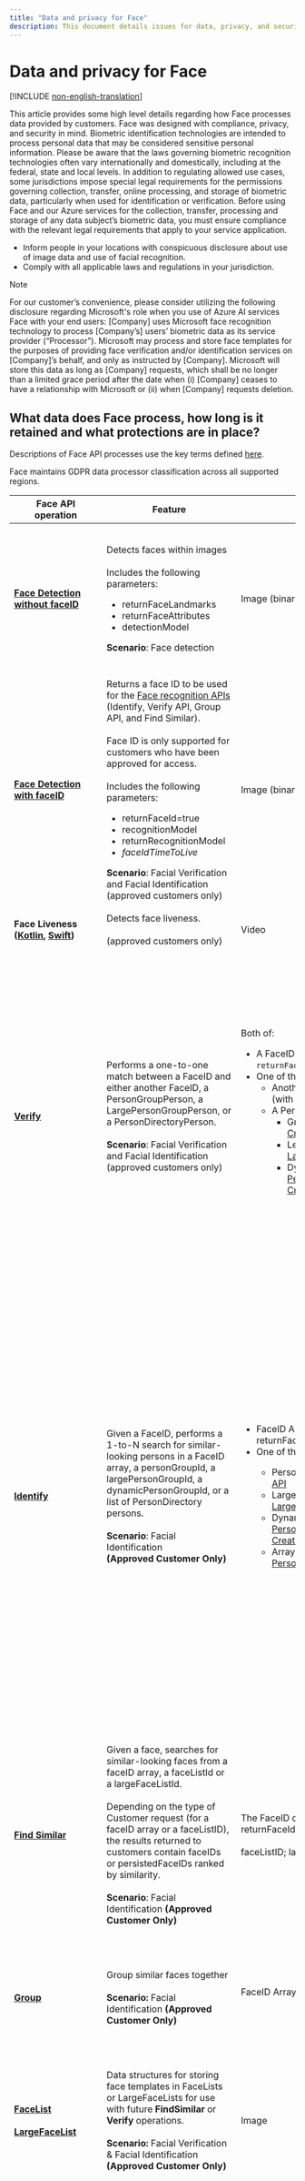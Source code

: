 ```yaml
---
title: "Data and privacy for Face"
description: This document details issues for data, privacy, and security for Face
---
```


# Data and privacy for Face

[!INCLUDE [non-english-translation](../includes/non-english-translation)]

This article provides some high level details regarding how Face processes data provided by customers. Face was designed with compliance, privacy, and security in mind. Biometric identification technologies are intended to process personal data that may be considered sensitive personal information.  Please be aware that the laws governing biometric recognition technologies often vary internationally and domestically, including at the federal, state and local levels.  In addition to regulating allowed use cases, some  jurisdictions impose special legal requirements for the permissions governing collection, transfer, online processing, and storage of biometric data, particularly when used for identification or verification. Before using Face and our Azure services for the collection, transfer, processing and storage of any data subject’s biometric data, you must ensure compliance with the relevant legal requirements that apply to your service application.

* Inform people in your locations with conspicuous disclosure about use of image data and use of facial recognition.
* Comply with all applicable laws and regulations in your jurisdiction.

>[!NOTE]
>
>For our customer’s convenience, please consider utilizing the following disclosure regarding Microsoft's role when you use of Azure AI services Face with your end users:
[Company] uses Microsoft face recognition technology to process [Company’s] users’ biometric data as its service provider (“Processor”).  Microsoft may process and store face templates for the purposes of providing face verification and/or identification services on [Company]’s behalf, and only as instructed by [Company].  Microsoft will store this data as long as [Company] requests, which shall be no longer than a limited grace period after the date when (i) [Company] ceases to have a relationship with Microsoft or (ii) when [Company] requests deletion.


## What data does Face process, how long is it retained and what protections are in place?


Descriptions of Face API processes use the key terms defined [here](/azure/ai-foundry/responsible-ai/face/transparency-note#key-terms).

Face maintains GDPR data processor classification across all supported regions. 

| Face API operation | Feature | Input data | Output  | Retention of face template | Customer controls for data retention|
|------|-------|--------|-------|------------|-------|
| **[Face Detection without faceID](/rest/api/face/face-detection-operations/detect)**| Detects faces within images<br/><br/>Includes the following parameters:<ul><li>returnFaceLandmarks</li><li>returnFaceAttributes</li><li>detectionModel</li></ul> **Scenario**: Face detection | Image (binary or URL download)| Coordinates of the bounding box location(s) of the face(s) are generalized regardless of who is in the image. Cannot be used to recognize faces or otherwise uniquely identify individuals. | No template is created | N/A |
| **[Face Detection with faceID](/rest/api/face/face-detection-operations/detect)** | Returns a face ID to be used for the [Face recognition APIs](/rest/api/face/face-recognition-operations) (Identify,  Verify API, Group API, and Find Similar).<br/><br/>Face ID is only supported for customers who have been approved for access.<br/><br/>Includes the following parameters:<ul><li>returnFaceId=true</li><li>recognitionModel</li><li>returnRecognitionModel</li><li>*faceIdTimeToLive*</li></ul>**Scenario**: Facial Verification and Facial Identification (approved customers only) | Image (binary or URL download) | FaceID, a randomly generated identifier assigned to a new face feature template for each image submitted to Face API. The FaceID changes for each image submitted, even if the image is of the same face. There's no matching or comparison in Detect API with FaceID. | The face template expires within 24 hours. | The FaceId template expiration date can be adjusted to less than 24 hours with the *faceIdTimeToLive* parameter. |
| **Face Liveness ([Kotlin](https://github.com/Azure-Samples/azure-ai-vision-sdk/blob/main/docs/face/android_api_reference), [Swift](https://github.com/Azure-Samples/azure-ai-vision-sdk/blob/main/docs/face/ios_api_reference))**| Detects face liveness.<br/><br/>(approved customers only) | Video | Enumeration of real, spoof, or uncertain. | One or more templates may be created. Templates are not stored after analysis.| N/A|
| **[Verify](/rest/api/face/face-recognition-operations/verify-face-to-face)**| Performs a one-to-one match between a FaceID and either another FaceID, a PersonGroupPerson, a LargePersonGroupPerson, or a PersonDirectoryPerson.<br/><br/>**Scenario**: Facial Verification and Facial Identification (approved customers only) | Both of:<ul><li>A FaceID array from the [Detect API](/rest/api/face/face-detection-operations/detect) (with `returnFaceId=true`)</li><li>One of the following:<ul><li>Another FaceID array from the [Detect API](/rest/api/face/face-detection-operations/detect) (with `returnFaceId=true`)</li><li>A PersonId and one of the following:<ul><li>GroupPersonId from [PersonGroup Create API](/rest/api/face/person-group-operations/create-person-group)</li><li>LergePersonGroupId from [LargePersonGroup Create API](/rest/api/face/person-group-operations/create-large-person-group)</li><li>DynamicPersonGroupId from [PersonDirectoryDynamicPersonGroup Create API](/rest/api/face/person-directory-operations/create-dynamic-person-group)</li></ul></li></ul></li></ul> | Determines whether a FaceID is a match compared to the other FaceID. | The FaceID array and associated face template created with Face Detect’s FaceID feature expire within 24 hours. <br/><br/> The input PersonGroupId, LargePersonGroupId, or PersonDirectory face templates will not expire. | The FaceId template expiration date can be adjusted to less than 24 hours with *faceIdTimeToLive*. <br/><br/>PersonGroupId, LargePersonGroupId, PersonIds, and their persistedFaceIds can be managed and deleted by the customer with the following APIs:<br/><br/>Person deletion (Deleting a Person also deletes their associated Face templates):<ul><li>PersonGroupPerson - Delete</li><li>LargePersonGroupPerson - Delete</li><li>PersonDirectoryPerson - Delete</li></ul>Person Face deletion<ul><li>PersonGroupPersonFace -  Delete</li><li>LargePersonGroupPersonFace - Delete</li><li>PersonDirectoryPersonFace - Delete</li></ul> |
| **[Identify](/rest/api/face/face-recognition-operations/identify-from-dynamic-person-group)** | Given a FaceID, performs a 1-to-N search for similar-looking persons in a FaceID array, a personGroupId, a largePersonGroupId, a dynamicPersonGroupId, or a list of PersonDirectory persons. <br/><br/> **Scenario**: Facial Identification<br/>**(Approved Customer Only)** | <ul><li>FaceID Array From [Detect API](/rest/api/face/face-detection-operations/detect) with returnFaceId=true</li><li>One of the following:</li><ul><li>PersonGroupId from [PersonGroup Create API](/rest/api/face/person-group-operations/create-person-group)</li><li>LargePersonGroupId from [LargePersonGroup – Create API](/rest/api/face/person-group-operations/create-large-person-group)</li><li>DynamicPersonGroupId from [PersonDirectory DynamicPersonGroup – Create API](/rest/api/face/person-directory-operations/create-dynamic-person-group)</li><li>Array of Persons from [PersonDirectory Person Create API](/rest/api/face/person-directory-operations/create-person)</li></ul></ul>|For each FaceID provided, a list of candidate PersonIds from the corresponding input search group.| The faceID array and associated face template created with [Face Detect’s FaceId feature](/rest/api/face/face-detection-operations/detect) expire within 24 hours.<br/><br/>The input PersonGroupId created by [PersonGroup Create API](/rest/api/face/person-group-operations/create-person-group) contains PersonGroupPersons with associated persistedFaceId face templates that will not expire.<br/><br/>The input LargePersonGroupId created by [LargePersonGroup Create API](/rest/api/face/person-group-operations/create-large-person-group) contains LargePersonGroupPersons with associated persistedFaceIds face templates that will not expire.<br/><br/>The input PersonDirectory Persons created by [PersonDirectory Person Create API](/rest/api/face/person-directory-operations/create-person) and referenced by [DynamicPersonGroup Create](/rest/api/face/person-directory-operations/create-dynamic-person-group) contains PersonDirectoryPersons with associated persistedFaceIds face templates that will not expire.<br/><br/>| The FaceIDs array template's expiration can be adjusted to less than 24 hours with the [Detect API](/rest/api/face/face-detection-operations/detect) query parameter *faceIdTimeToLive*<br/><br/>faceListId; largeFaceListId; and persistentFaceIds can be managed and deleted by customers with the Face API commands. |
| **[Find Similar](/rest/api/face/face-recognition-operations/find-similar)** | Given a face, searches for similar-looking faces from a faceID array, a faceListId or a largeFaceListId.<br/><br/>Depending on the type of Customer request (for a faceID array or a faceListID), the results returned to customers contain faceIDs or persistedFaceIDs ranked by similarity. <br/><br/>**Scenario**: Facial Identification **(Approved Customer Only)** | The FaceID or FaceID Array From [Detect API](/rest/api/face/face-detection-operations/detect) returnFaceId=true<br/><br/>faceListID; largeFaceListID | The matching persistedFaceID, with confidence score |  The input faceID array may contain multiple faces detected by [Detect API](/rest/api/face/face-detection-operations/detect). These faceID array and associated face template expires within 24 hours.<br/><br/>The input faceListID is created by [FaceList – Create API](/rest/api/face/face-list-operations/create-face-list) containing persistedFaceIDs and associated face template that will not expire.<br/><br/>The input largeFaceListID is created by [LargeFaceList – Create API](/rest/api/face/face-list-operations/create-large-face-list) containing persistedFaceIDs and associated face template that will also not expire. | FaceIDs array template expiration can be adjusted to less than 24 hours with  [Detect API](/rest/api/face/face-detection-operations/detect) query parameter *faceIdTimeToLive*<br/><br/>faceListID; LargeFaceListID; and PersistentFaceIDs can be managed and deleted by Customers via the Face API commands. |
| **[Group](/rest/api/face/face-recognition-operations/group)** | Group similar faces together<br/><br/>**Scenario:** Facial Identification **(Approved Customer Only)** | FaceID Array From [Detect API](/rest/api/face/face-detection-operations/detect) returnFaceId=true<br/><br/> | One or more groups of faceIDs | The grouping of faceID’s is not persisted beyond request.<br/><br/>The faceID array and associated face template expires within 24 hours. | FaceIDs array template expiration can be adjusted to less than 24 hours with  [Detect API](/rest/api/face/face-detection-operations/detect) query parameter *faceIdTimeToLive* |
| **[FaceList](/rest/api/face/face-list-operations/create-face-list)**<br/><br/>**[LargeFaceList](/rest/api/face/face-list-operations/create-large-face-list)** | Data structures for storing face templates in FaceLists or LargeFaceLists for use with future **FindSimilar** or **Verify** operations.<br/><br/>**Scenario:** Facial Verification & Facial Identification<br/>**(Approved Customer Only)** | Image | persistedFaceIds |   The input faceListID is created by [FaceList – Create API](/rest/api/face/face-list-operations/create-face-list) containing persistedFaceIDs and associated face template that will not expire.<br/><br/>The input largeFaceListID is created by [LargeFaceList – Create API](/rest/api/face/face-list-operations/create-large-face-list) containing persistedFaceIDs and associated face template that will also not expire. | faceListID; LargeFaceListID; and PersistentFaceIDs can be managed and deleted by customer using the corresponding REST CRUD APIs for each data structure. |
| **[PersonGroup](/rest/api/face/person-group-operations/create-person-group)**<br/><br/>**[LargePersonGroup](/rest/api/face/person-group-operations/create-large-person-group)**<br/><br/>**[PersonDirectory](/rest/api/face/person-directory-operations/create-dynamic-person-group)** | Data structures for storing multiple face templates per Person. PersonGroup(Persons), LargePersonGroup(Persons), PersonDirectory(Persons) are for use with future Identify or Verify operations. <br/><br/>**Scenario:** Facial Verification & Facial Identification<br/>**(Approved Customer Only)** | Image | persistedFaceIds |  The input PersonGroupId created by [PersonGroup - Create API](/rest/api/face/person-group-operations/create-person-group) contains PersonGroupPersons with associated persistedFaceIds face templates that will not expire.<br/><br/>The input LargePersonGroupId created by [LargePersonGroup - Create API](/rest/api/face/person-group-operations/create-large-person-group) contains LargePersonGroupPersons with associated persistedFaceIds face templates that will not expire.<br/><br/>The input PersonDirectory Persons created by [PersonDirectory Person - Create API](/rest/api/face/person-directory-operations/create-person) and referenced by [DynamicPersonGroup - Create API](/rest/api/face/person-directory-operations/create-dynamic-person-group) contains PersonDirectoryPersons with associated persistedFaceIds face templates that will not | PersonGroupPersonIds, LargePersonGroupPersonIds, and PersonDirectoryPersonIds can be managed and deleted by customer using the corresponding REST CRUD APIs for each data structure. |
| **[Detect Liveness Session](/rest/api/face/liveness-session-operations/create-liveness-session)** | Detects whether face within an image is a genuine presentation instead of a spoofing specimen<br/><br/>**Scenario:** Liveness Detection<br/>**(Approved Customers Only)** | deviceCorrelationId: a non-PII identifier provided by the customer to link sessions from the same device together over a 48-hour period.<br/><br/>Liveness Images | SessionId: a random generated Identifier (GUID), history of session-associated operations (such as facial liveness detection) are linked.<br/><br/>Authorization Token: for a client device to authenticate to Face API directly. |  No face template is created.| Session data is automatically deleted after 48 hours or may be deleted by the customer using [DetectLivenessSession - Delete API](/rest/api/face/liveness-session-operations/delete-liveness-session) |
| **Liveness Detection** | Detects whether face within an image is a genuine presentation instead of a spoofing specimen <br/><br/>**Scenario:** Liveness Detection<br/>**(Approved Customers Only)** | Liveness Images | Classification result of either live or spoofed faces | No face template is created. | N/A |
| **[Detect Liveness With Verify Session](/rest/api/face/liveness-session-operations/create-liveness-with-verify-session)** | Detects whether face within an image is a genuine presentation instead of a spoofing specimen and compares it to a known image of the person providing a face match confidence score to help ensure identity of the individual is the same. <br/><br/> **Scenario:** Liveness Detection & Facial Verification<br/>**(Approved Customers Only)** | deviceCorrelationId: a non-PII identifier provided by the customer to link sessions from the same device together over a 48 hour period.<br/><br/>Liveness Images<br/><br/>Reference Image | SessionId: a random generated Identifier (GUID), history of session-associated operations (such as facial liveness detection) are linked.<br/><br/>Authorization Token: for a client device to authenticate to Face API directly.<br/><br/>Face Rectangle and classification result of either live or spoofed faces<br/><br/>Target Rectangle of reference image and confidence score of match  | If Verification reference image is provided during [DetectLivenessWithVerify Session - Create API](/rest/api/face/liveness-session-operations/delete-liveness-with-verify-session), Face templates are stored for up to 48 hours or session is deleted by the customer. | Session data is automatically deleted after 48 hours or may be deleted by the customer using [DetectLivenessWithVerify Session - Delete API](/rest/api/face/liveness-session-operations/delete-liveness-with-verify-session) |
| **Liveness Detection with Verify**| Detects whether face within an image is a genuine presentation instead of a spoofing specimen and compares it to a known image of the person providing a face match confidence score to help ensure identity of the individual is the same. <br/><br/>**Scenario:** Liveness Detection & Facial Verification<br/>**(Approved Customers Only)** | Liveness Images<br/><br/>Reference Image | Face Rectangle and classification result of either live or spoof face<br/><br/>Target Rectangle of reference image and confidence score of match |   If Verification reference image is provided during [DetectLivenessWithVerify Session - Create API](/rest/api/face/liveness-session-operations/create-liveness-with-verify-session), Face templates are stored for up to 48 hours or session is deleted by the customer.<br/><br/>If Verification Image is provided at the same time the liveness payload is provided, then templates are not stored past the length of the call. | Session data is automatically deleted after 48 hours or may be deleted by the customer using [Session DetectLivenessWithVerify - Delete API](/rest/api/face/liveness-session-operations/delete-liveness-with-verify-session) |

<Note>
No images sent to the Face service are stored after analysis. Microsoft does not use input or output data to train, retrain, or improve the Face API.
</Note>

## How does the Face process data? 

The diagram below illustrates how your data is processed for Face Detection with Face ID (approved customers only).   

![A diagram of Face processing.](media/face-api-rai-diagram-data-processing.png)


## Security for customers’ data

The security of customer data is a shared responsibility.

The following are a few best practices for further securing Azure AI services Face: 
* **Customer managed encryption keys** [are available.](/azure/ai-services/computer-vision/identity-encrypt-data-at-rest)
* [**Azure AI services Face supports VNET**](/azure/ai-services/cognitive-services-virtual-networks?tabs=portal) to restrict access to certain IP addresses, IP ranges, or a list of subnets.
* **Azure Active Directory (Azure AD) authentication** allows you to authenticate to Azure AI services using Azure AD. This capability provides greater flexibility for managing access to Azure AI services and makes it easier to use existing policies for credential rotation and to enforce custom password standards.
   - You can also further protect access to sensitive facial feature templates by using [Azure role-based access control (Azure RBAC)](/azure/ai-services/authentication?tabs=powershell#authenticate-with-azure-active-directory) to use the *Cognitive Services Face Recognizer* role that restricts access to detect, verify, identify, group, and find similar operations on Face. This role does not allow create or delete enroll operations, which makes it well suited for endpoints that only need inferencing capabilities, following “least privilege” best practices.

For additional security best practices and information, visit [Azure AI services security baseline](/azure/ai-services/security-features?tabs=command-line%2Ccsharp)

Should you have any additional questions or concerns, please let us know by opening a support ticket in the Azure portal. 

To learn more about Microsoft's privacy and security commitments visit the [Microsoft Trust Center](https://www.microsoft.com/trust-center).

## Next steps
* [Quickstart your Face use case development](/azure/ai-services/computer-vision/quickstarts-sdk/identity-client-library)
